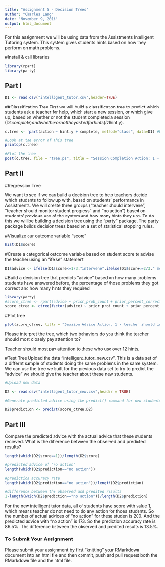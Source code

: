 ```yaml
---
title: "Assignment 5 - Decision Trees"
author: "Charles Lang"
date: "November 9, 2016"
output: html_document
---
```

For this assignment we will be using data from the Assistments Intelligent Tutoring system. This system gives students hints based on how they perform on math problems. 

#Install & call libraries
```r
library(rpart)
library(party)
```

## Part I
```r
D1 <- read.csv("intelligent_tutor.csv",header=TRUE)
```

##Classification Tree
First we will build a classification tree to predict which students ask a teacher for help, which start a new session, or which give up, based on whether or not the student completed a session (D1$complete) and whether or not they asked for hints (D1$hint.y). 
```r

c.tree <- rpart(action ~ hint.y + complete, method="class", data=D1) #Notice the standard R notion for a formula X ~ Y

#Look at the error of this tree
printcp(c.tree)

#Plot the tree
post(c.tree, file = "tree.ps", title = "Session Completion Action: 1 - Ask teacher, 2 - Start new session, 3 - Give up")

```
## Part II

#Regression Tree

We want to see if we can build a decision tree to help teachers decide which students to follow up with, based on students' performance in Assistments. We will create three groups ("teacher should intervene", "teacher should monitor student progress" and "no action") based on students' previous use of the system and how many hints they use. To do this we will be building a decision tree using the "party" package. The party package builds decision trees based on a set of statistical stopping rules.

#Visualize our outcome variable "score"
```r
hist(D1$score)
```

#Create a categorical outcome variable based on student score to advise the teacher using an "ifelse" statement
```r
D1$advice <- ifelse(D1$score<=1/3,"intervene",ifelse(D1$score<=2/3," monitor ","no action"))

```

#Build a decision tree that predicts "advice" based on how many problems students have answered before, the percentage of those problems they got correct and how many hints they required
```r
library(party)
#score_ctree <- rpart(advice ~ prior_prob_count + prior_percent_correct+hints, method="class", data=D1)
score_ctree <- ctree(factor(advice) ~ prior_prob_count + prior_percent_correct+hints, data=D1)
```

#Plot tree
```r
plot(score_ctree, title = "Session Advice Action: 1 - teacher should intervene, 2 - teacher should monitor student progress, 3 - no action")
```

Please interpret the tree, which two behaviors do you think the teacher should most closely pay attention to?

Teacher should most pay attention to these who use over 12 hints.


#Test Tree
Upload the data "intelligent_tutor_new.csv". This is a data set of a differnt sample of students doing the same problems in the same system. We can use the tree we built for the previous data set to try to predict the "advice" we should give the teacher about these new students. 

```r
#Upload new data

D2 <- read.csv("intelligent_tutor_new.csv",header = TRUE)

#Generate predicted advice using the predict() command for new students based on tree generated from old students

D2$prediction <- predict(score_ctree,D2)


``` 
## Part III
Compare the predicted advice with the actual advice that these students recieved. What is the difference between the observed and predicted results?
```r
length(which(D2$score==1))/length(D2$score)

#predicted advice of "no action"
length(which(D2$prediction=="no action"))

#prediction accuracy rate
length(which(D2$prediction=="no action"))/length(D2$prediction)

#difference between the observed and predited results
1-length(which(D2$prediction=="no action"))/length(D2$prediction)

```
For the new intelligent tutor data, all of students have score with value 1, which means teacher do not need to do any action for thoes students. So the number of actual advices of "no action" for these studen is 200. And the predicted advice with "no action" is 173. So the prediction accuracy rate is 86.5%. The difference between the observed and predited results is 13.5%.

### To Submit Your Assignment

Please submit your assignment by first "knitting" your RMarkdown document into an html file and then commit, push and pull request both the RMarkdown file and the html file.

